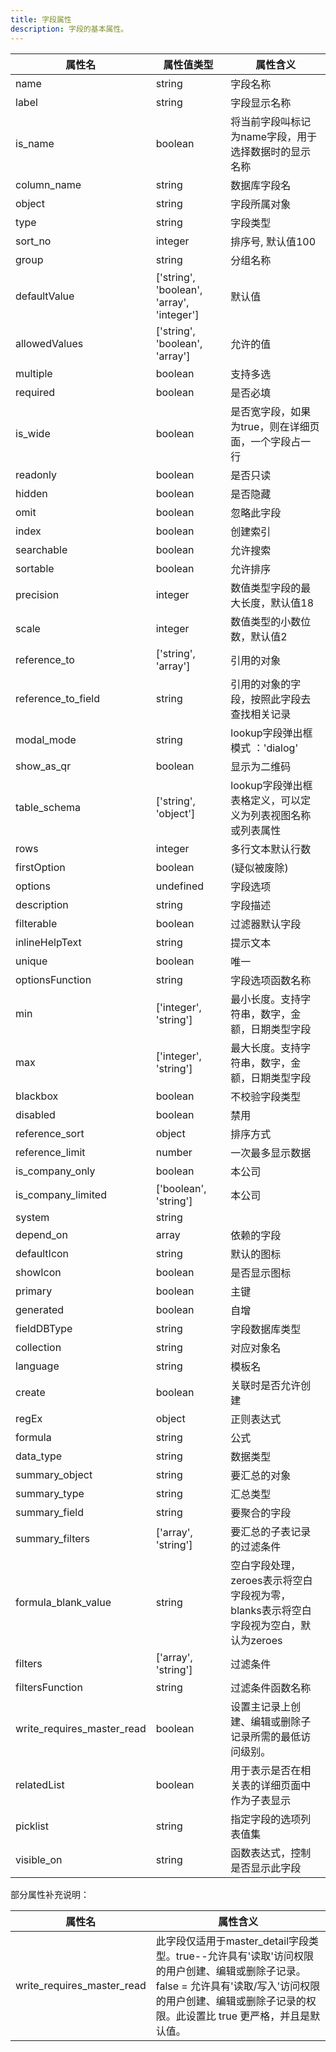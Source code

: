 ```yaml
---
title: 字段属性
description: 字段的基本属性。
---
```


| 属性名 | 属性值类型 | 属性含义 |
|----|----|----|
| name | string | 字段名称 |
| label | string | 字段显示名称 |
| is_name | boolean | 将当前字段叫标记为name字段，用于选择数据时的显示名称 |
| column_name | string | 数据库字段名 |
| object | string | 字段所属对象 |
| type | string | 字段类型 |
| sort_no | integer | 排序号, 默认值100 |
| group | string | 分组名称 |
| defaultValue | ['string', 'boolean', 'array', 'integer'] | 默认值 |
| allowedValues | ['string', 'boolean', 'array'] | 允许的值 |
| multiple | boolean | 支持多选 |
| required | boolean | 是否必填 |
| is_wide | boolean | 是否宽字段，如果为true，则在详细页面，一个字段占一行 |
| readonly | boolean | 是否只读 |
| hidden | boolean | 是否隐藏 |
| omit | boolean | 忽略此字段 |
| index | boolean | 创建索引 |
| searchable | boolean | 允许搜索 |
| sortable | boolean | 允许排序 |
| precision | integer | 数值类型字段的最大长度，默认值18 |
| scale | integer | 数值类型的小数位数，默认值2 |
| reference_to | ['string', 'array'] | 引用的对象 |
| reference_to_field | string | 引用的对象的字段，按照此字段去查找相关记录 |
| modal_mode | string | lookup字段弹出框模式 ：'dialog' |
| show_as_qr | boolean | 显示为二维码 |
| table_schema | ['string', 'object'] | lookup字段弹出框表格定义，可以定义为列表视图名称或列表属性 |
| rows | integer | 多行文本默认行数 |
| firstOption | boolean | (疑似被废除) |
| options | undefined | 字段选项 |
| description | string | 字段描述 |
| filterable | boolean | 过滤器默认字段 |
| inlineHelpText | string | 提示文本 |
| unique | boolean | 唯一 |
| optionsFunction | string | 字段选项函数名称 |
| min | ['integer', 'string'] | 最小长度。支持字符串，数字，金额，日期类型字段 |
| max | ['integer', 'string'] | 最大长度。支持字符串，数字，金额，日期类型字段 |
| blackbox | boolean | 不校验字段类型 |
| disabled | boolean | 禁用 |
| reference_sort | object | 排序方式 |
| reference_limit | number | 一次最多显示数据 |
| is_company_only | boolean | 本公司 |
| is_company_limited | ['boolean', 'string'] | 本公司 |
| system | string |  |
| depend_on | array | 依赖的字段 |
| defaultIcon | string | 默认的图标 |
| showIcon | boolean | 是否显示图标 |
| primary | boolean | 主键 |
| generated | boolean | 自增 |
| fieldDBType | string | 字段数据库类型 |
| collection | string | 对应对象名 |
| language | string | 模板名 |
| create | boolean | 关联时是否允许创建 |
| regEx | object | 正则表达式 |
| formula | string | 公式 |
| data_type | string | 数据类型 |
| summary_object | string | 要汇总的对象 |
| summary_type | string | 汇总类型 |
| summary_field | string | 要聚合的字段 |
| summary_filters | ['array', 'string'] | 要汇总的子表记录的过滤条件 |
| formula_blank_value | string | 空白字段处理，zeroes表示将空白字段视为零，blanks表示将空白字段视为空白，默认为zeroes |
| filters | ['array', 'string'] | 过滤条件 |
| filtersFunction | string | 过滤条件函数名称 |
| write_requires_master_read | boolean | 设置主记录上创建、编辑或删除子记录所需的最低访问级别。 |
| relatedList | boolean | 用于表示是否在相关表的详细页面中作为子表显示 |
| picklist | string | 指定字段的选项列表值集 |
| visible_on | string | 函数表达式，控制是否显示此字段 |

部分属性补充说明：

| 属性名 | 属性含义 |
|----|----|
| write_requires_master_read | 此字段仅适用于master_detail字段类型。true--允许具有'读取'访问权限的用户创建、编辑或删除子记录。false = 允许具有'读取/写入'访问权限的用户创建、编辑或删除子记录的权限。此设置比 true 更严格，并且是默认值。 |
